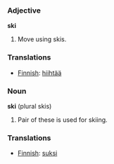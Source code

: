 === Adjective ===
'''ski'''

#Move using skis.

=== Translations ===
*[[Finnish]]: [[hiihtää]]

=== Noun ===
'''ski''' (plural skis)

#Pair of these is used for skiing.

=== Translations ===
*[[Finnish]]: [[suksi]]